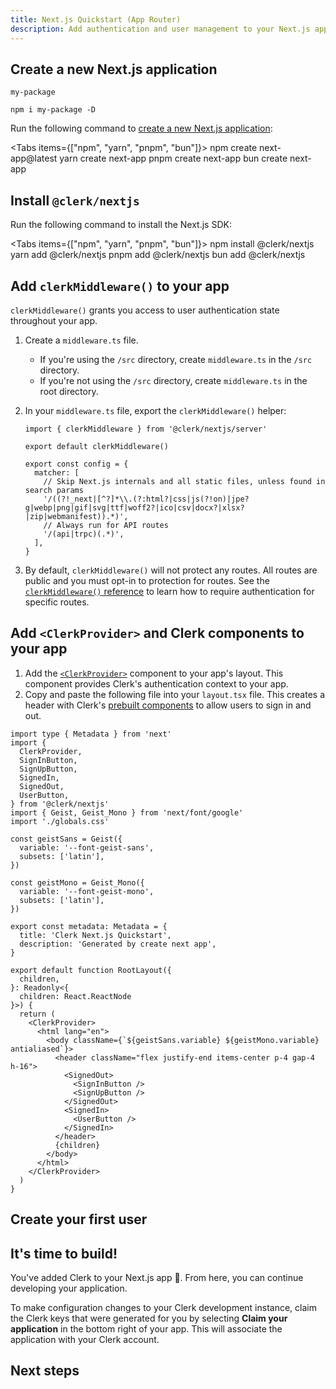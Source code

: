 ```yaml
---
title: Next.js Quickstart (App Router)
description: Add authentication and user management to your Next.js app.
---
```



## Create a new Next.js application

```package-install
my-package
```

```package-install
npm i my-package -D
```

Run the following command to [create a new Next.js application](https://nextjs.org/docs/getting-started/installation):

<Tabs items={["npm", "yarn", "pnpm", "bun"]}>
  <Tab value="npm">
    <CodeBlock lang="bash" title="terminal">
      npm create next-app@latest
    </CodeBlock>
  </Tab>
  <Tab value="yarn">
    <CodeBlock lang="bash" title="terminal">
      yarn create next-app
    </CodeBlock>
  </Tab>
  <Tab value="pnpm">
      <CodeBlock lang="bash" title="terminal">
      pnpm create next-app
    </CodeBlock>
  </Tab>
  <Tab value="bun">
      <CodeBlock lang="bash" title="terminal">
      bun create next-app
    </CodeBlock>
  </Tab>
</Tabs>

## Install `@clerk/nextjs`

Run the following command to install the Next.js SDK:

<Tabs items={["npm", "yarn", "pnpm", "bun"]}>
  <Tab value="npm">
    <CodeBlock lang="bash" title="terminal">
      npm install @clerk/nextjs
    </CodeBlock>
  </Tab>
  <Tab value="yarn">
    <CodeBlock lang="bash" title="terminal">
      yarn add @clerk/nextjs
    </CodeBlock>
  </Tab>
  <Tab value="pnpm">
    <CodeBlock lang="bash" title="terminal">
      pnpm add @clerk/nextjs
    </CodeBlock>
  </Tab>
  <Tab value="bun">
    <CodeBlock lang="bash" title="terminal">
      bun add @clerk/nextjs
    </CodeBlock>
  </Tab>
</Tabs>

## Add `clerkMiddleware()` to your app


`clerkMiddleware()` grants you access to user authentication state throughout your app.

1. Create a `middleware.ts` file.
    - If you're using the `/src` directory, create `middleware.ts` in the `/src` directory.
    - If you're not using the `/src` directory, create `middleware.ts` in the root directory.
2. In your `middleware.ts` file, export the `clerkMiddleware()` helper:

    ```tsx {{ filename: 'middleware.ts' }}
    import { clerkMiddleware } from '@clerk/nextjs/server'

    export default clerkMiddleware()

    export const config = {
      matcher: [
        // Skip Next.js internals and all static files, unless found in search params
        '/((?!_next|[^?]*\\.(?:html?|css|js(?!on)|jpe?g|webp|png|gif|svg|ttf|woff2?|ico|csv|docx?|xlsx?|zip|webmanifest)).*)',
        // Always run for API routes
        '/(api|trpc)(.*)',
      ],
    }
    ```
3. By default, `clerkMiddleware()` will not protect any routes. All routes are public and you must opt-in to protection for routes. See the [`clerkMiddleware()` reference](/docs/references/nextjs/clerk-middleware) to learn how to require authentication for specific routes.

## Add `<ClerkProvider>` and Clerk components to your app

1. Add the [`<ClerkProvider>`](/docs/components/clerk-provider) component to your app's layout. This component provides Clerk's authentication context to your app.
1. Copy and paste the following file into your `layout.tsx` file. This creates a header with Clerk's [prebuilt components](/docs/components/overview) to allow users to sign in and out.

```tsx {{ filename: 'app/layout.tsx', mark: [[2, 9], 34, [37, 45], 49] }}
import type { Metadata } from 'next'
import {
  ClerkProvider,
  SignInButton,
  SignUpButton,
  SignedIn,
  SignedOut,
  UserButton,
} from '@clerk/nextjs'
import { Geist, Geist_Mono } from 'next/font/google'
import './globals.css'

const geistSans = Geist({
  variable: '--font-geist-sans',
  subsets: ['latin'],
})

const geistMono = Geist_Mono({
  variable: '--font-geist-mono',
  subsets: ['latin'],
})

export const metadata: Metadata = {
  title: 'Clerk Next.js Quickstart',
  description: 'Generated by create next app',
}

export default function RootLayout({
  children,
}: Readonly<{
  children: React.ReactNode
}>) {
  return (
    <ClerkProvider>
      <html lang="en">
        <body className={`${geistSans.variable} ${geistMono.variable} antialiased`}>
          <header className="flex justify-end items-center p-4 gap-4 h-16">
            <SignedOut>
              <SignInButton />
              <SignUpButton />
            </SignedOut>
            <SignedIn>
              <UserButton />
            </SignedIn>
          </header>
          {children}
        </body>
      </html>
    </ClerkProvider>
  )
}
```

## Create your first user


## It's time to build!

You've added Clerk to your Next.js app 🎉. From here, you can continue developing your application.

To make configuration changes to your Clerk development instance, claim the Clerk keys that were generated for you by selecting **Claim your application** in the bottom right of your app. This will associate the application with your Clerk account.


## Next steps
